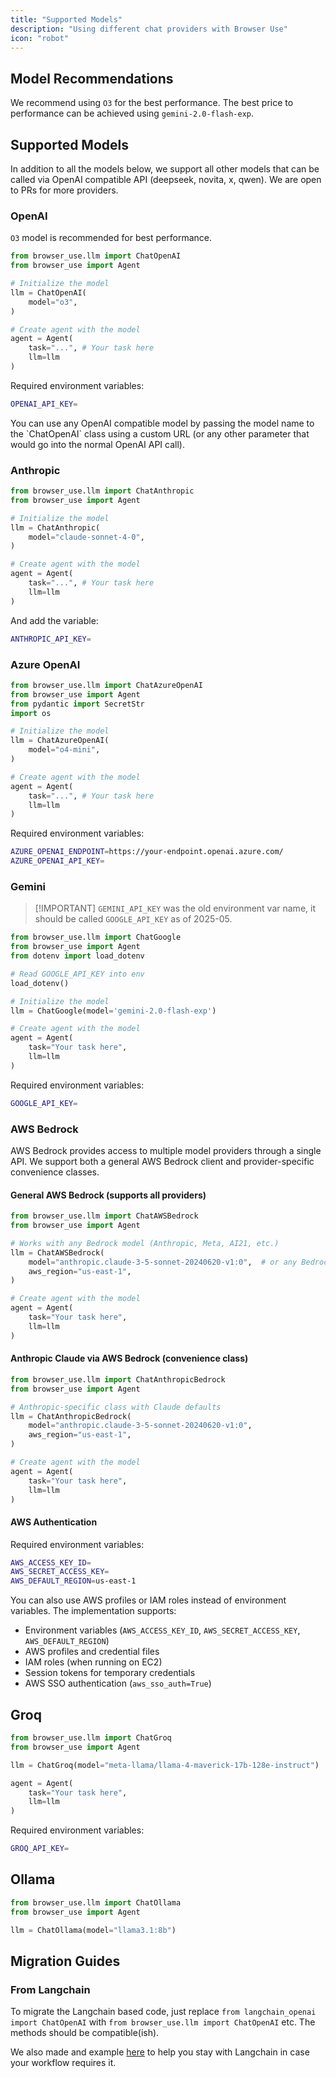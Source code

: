 ```yaml
---
title: "Supported Models"
description: "Using different chat providers with Browser Use"
icon: "robot"
---
```


## Model Recommendations

We recommend using `O3` for the best performance. The best price to performance can be achieved using `gemini-2.0-flash-exp`.

## Supported Models

In addition to all the models below, we support all other models that can be called via OpenAI compatible API (deepseek, novita, x, qwen). We are open to PRs for more providers.

### OpenAI

`O3` model is recommended for best performance.

```python
from browser_use.llm import ChatOpenAI
from browser_use import Agent

# Initialize the model
llm = ChatOpenAI(
    model="o3",
)

# Create agent with the model
agent = Agent(
    task="...", # Your task here
    llm=llm
)
```

Required environment variables:

```bash .env
OPENAI_API_KEY=
```

<Info>
  You can use any OpenAI compatible model by passing the model name to the
  `ChatOpenAI` class using a custom URL (or any other parameter that would go
  into the normal OpenAI API call).
</Info>

### Anthropic

```python
from browser_use.llm import ChatAnthropic
from browser_use import Agent

# Initialize the model
llm = ChatAnthropic(
    model="claude-sonnet-4-0",
)

# Create agent with the model
agent = Agent(
    task="...", # Your task here
    llm=llm
)
```

And add the variable:

```bash .env
ANTHROPIC_API_KEY=
```

### Azure OpenAI

```python
from browser_use.llm import ChatAzureOpenAI
from browser_use import Agent
from pydantic import SecretStr
import os

# Initialize the model
llm = ChatAzureOpenAI(
    model="o4-mini",
)

# Create agent with the model
agent = Agent(
    task="...", # Your task here
    llm=llm
)
```

Required environment variables:

```bash .env
AZURE_OPENAI_ENDPOINT=https://your-endpoint.openai.azure.com/
AZURE_OPENAI_API_KEY=
```

### Gemini

> [!IMPORTANT] `GEMINI_API_KEY` was the old environment var name, it should be called `GOOGLE_API_KEY` as of 2025-05.

```python
from browser_use.llm import ChatGoogle
from browser_use import Agent
from dotenv import load_dotenv

# Read GOOGLE_API_KEY into env
load_dotenv()

# Initialize the model
llm = ChatGoogle(model='gemini-2.0-flash-exp')

# Create agent with the model
agent = Agent(
    task="Your task here",
    llm=llm
)
```

Required environment variables:

```bash .env
GOOGLE_API_KEY=
```

### AWS Bedrock

AWS Bedrock provides access to multiple model providers through a single API. We support both a general AWS Bedrock client and provider-specific convenience classes.

#### General AWS Bedrock (supports all providers)

```python
from browser_use.llm import ChatAWSBedrock
from browser_use import Agent

# Works with any Bedrock model (Anthropic, Meta, AI21, etc.)
llm = ChatAWSBedrock(
    model="anthropic.claude-3-5-sonnet-20240620-v1:0",  # or any Bedrock model
    aws_region="us-east-1",
)

# Create agent with the model
agent = Agent(
    task="Your task here",
    llm=llm
)
```

#### Anthropic Claude via AWS Bedrock (convenience class)

```python
from browser_use.llm import ChatAnthropicBedrock
from browser_use import Agent

# Anthropic-specific class with Claude defaults
llm = ChatAnthropicBedrock(
    model="anthropic.claude-3-5-sonnet-20240620-v1:0",
    aws_region="us-east-1",
)

# Create agent with the model
agent = Agent(
    task="Your task here",
    llm=llm
)
```

#### AWS Authentication

Required environment variables:

```bash .env
AWS_ACCESS_KEY_ID=
AWS_SECRET_ACCESS_KEY=
AWS_DEFAULT_REGION=us-east-1
```

You can also use AWS profiles or IAM roles instead of environment variables. The implementation supports:

- Environment variables (`AWS_ACCESS_KEY_ID`, `AWS_SECRET_ACCESS_KEY`, `AWS_DEFAULT_REGION`)
- AWS profiles and credential files
- IAM roles (when running on EC2)
- Session tokens for temporary credentials
- AWS SSO authentication (`aws_sso_auth=True`)

## Groq

```python
from browser_use.llm import ChatGroq
from browser_use import Agent

llm = ChatGroq(model="meta-llama/llama-4-maverick-17b-128e-instruct")

agent = Agent(
    task="Your task here",
    llm=llm
)
```

Required environment variables:

```bash .env
GROQ_API_KEY=
```

## Ollama

```python
from browser_use.llm import ChatOllama
from browser_use import Agent

llm = ChatOllama(model="llama3.1:8b")
```

## Migration Guides

### From Langchain

To migrate the Langchain based code, just replace `from langchain_openai import ChatOpenAI` with `from browser_use.llm import ChatOpenAI` etc. The methods should be compatible(ish).

We also made and example [here](https://github.com/browser-use/browser-use/blob/main/examples/models/langchain) to help you stay with Langchain in case your workflow requires it.
